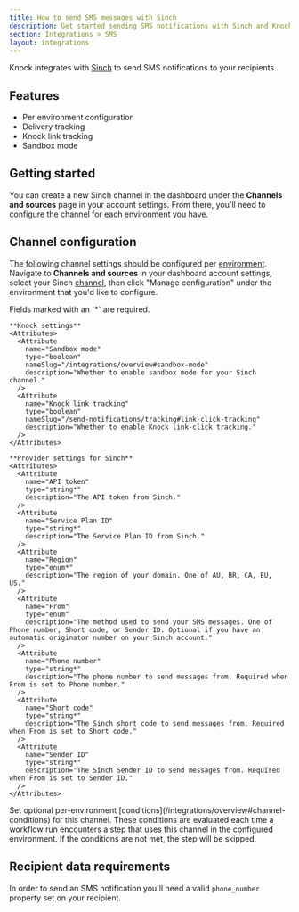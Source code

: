 ```yaml
---
title: How to send SMS messages with Sinch
description: Get started sending SMS notifications with Sinch and Knock.
section: Integrations > SMS
layout: integrations
---
```


Knock integrates with <a href="https://sinch.com/" target="_blank">Sinch</a> to send SMS notifications to your recipients.

## Features

- Per environment configuration
- Delivery tracking
- Knock link tracking
- Sandbox mode

## Getting started

You can create a new Sinch channel in the dashboard under the **Channels and sources** page in your account settings. From there, you'll need to configure the channel for each environment you have.

## Channel configuration

The following channel settings should be configured per [environment](/concepts/environments). Navigate to **Channels and sources** in your dashboard account settings, select your Sinch [channel](/concepts/channels), then click "Manage configuration" under the environment that you'd like to configure.

<AccordionGroup>
  <Accordion title="Settings">
    Fields marked with an `*` are required.
    
    **Knock settings**
    <Attributes>
      <Attribute
        name="Sandbox mode"
        type="boolean"
        nameSlug="/integrations/overview#sandbox-mode"
        description="Whether to enable sandbox mode for your Sinch channel."
      />
      <Attribute
        name="Knock link tracking"
        type="boolean"
        nameSlug="/send-notifications/tracking#link-click-tracking"
        description="Whether to enable Knock link-click tracking."
      />
    </Attributes>

    **Provider settings for Sinch**
    <Attributes>
      <Attribute
        name="API token"
        type="string*"
        description="The API token from Sinch."
      />
      <Attribute
        name="Service Plan ID"
        type="string*"
        description="The Service Plan ID from Sinch."
      />
      <Attribute
        name="Region"
        type="enum*"
        description="The region of your domain. One of AU, BR, CA, EU, US."
      />
      <Attribute
        name="From"
        type="enum"
        description="The method used to send your SMS messages. One of Phone number, Short code, or Sender ID. Optional if you have an automatic originator number on your Sinch account."
      />
      <Attribute
        name="Phone number"
        type="string*"
        description="The phone number to send messages from. Required when From is set to Phone number."
      />
      <Attribute
        name="Short code"
        type="string*"
        description="The Sinch short code to send messages from. Required when From is set to Short code."
      />
      <Attribute
        name="Sender ID"
        type="string*"
        description="The Sinch Sender ID to send messages from. Required when From is set to Sender ID."
      />
    </Attributes>

  </Accordion>
  <Accordion title="Conditions">
    Set optional per-environment [conditions](/integrations/overview#channel-conditions) for this channel. These conditions are evaluated each time a workflow run encounters a step that uses this channel in the configured environment. If the conditions are not met, the step will be skipped.
  </Accordion>
</AccordionGroup>

## Recipient data requirements

In order to send an SMS notification you'll need a valid `phone_number` property set on your recipient.
